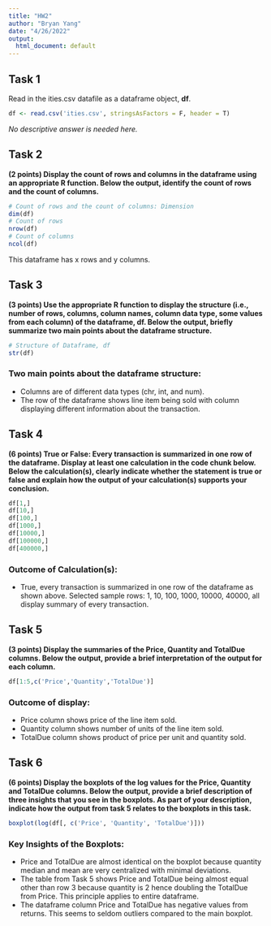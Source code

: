 ```yaml
---
title: "HW2"
author: "Bryan Yang"
date: "4/26/2022"
output:
  html_document: default
---
```


## Task 1  

Read in the ities.csv datafile as a dataframe object, __df__. 

```r
df <- read.csv('ities.csv', stringsAsFactors = F, header = T)
```

_No descriptive answer is needed here._

## Task 2  

__(2 points) Display the count of rows and columns in the dataframe using an appropriate R function. Below the output, identify the count of rows and the count of columns.__  

```r
# Count of rows and the count of columns: Dimension
dim(df)
# Count of rows
nrow(df)
# Count of columns
ncol(df)
```

This dataframe has x rows and y columns.

## Task 3  

__(3 points) Use the appropriate R function to display the structure (i.e., number of rows, columns, column names, column data type, some values from each column) of the dataframe, df. Below the output, briefly summarize two main points about the dataframe structure.__

```r
# Structure of Dataframe, df
str(df)
```

### Two main points about the dataframe structure:
* Columns are of different data types (chr, int, and num).
* The row of the dataframe shows line item being sold with column displaying different information about the transaction.

## Task 4  

__(6 points) True or False: Every transaction is summarized in one row of the dataframe. Display at least one calculation in the code chunk below. Below the calculation(s), clearly indicate whether the statement is true or false and explain how the output of your calculation(s) supports your conclusion.__

```r
df[1,]
df[10,]
df[100,]
df[1000,]
df[10000,]
df[100000,]
df[400000,]

```

### Outcome of Calculation(s):
* True, every transaction is summarized in one row of the dataframe as shown above. Selected sample rows: 1, 10, 100, 1000, 10000, 40000, all display summary of every transaction.

## Task 5  

__(3 points) Display the summaries of the Price, Quantity and TotalDue columns. Below the output, provide a brief interpretation of the output for each column.__

```r
df[1:5,c('Price','Quantity','TotalDue')]

```
### Outcome of display:
* Price column shows price of the line item sold.
* Quantity column shows number of units of the line item sold.
* TotalDue column shows product of price per unit and quantity sold.
 
## Task 6  

__(6 points) Display the boxplots of the log values for the Price, Quantity and TotalDue columns. Below the output, provide a brief description of three insights that you see in the boxplots. As part of your description, indicate how the output from task 5 relates to the boxplots in this task.__

```r
boxplot(log(df[, c('Price', 'Quantity', 'TotalDue')]))
```

### Key Insights of the Boxplots:
* Price and TotalDue are almost identical on the boxplot because quantity median and mean are very centralized with minimal deviations. 
* The table from Task 5 shows Price and TotalDue being almost equal other than row 3 because quantity is 2 hence doubling the TotalDue from Price. This principle applies to entire dataframe.
* The dataframe column Price and TotalDue has negative values from returns. This seems to seldom outliers compared to the main boxplot.
